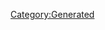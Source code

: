 {{Database/Diva/DivaInfo
 |Attr=3
 |ID=8
 |BodyId=1
 |PersonalityId=3
 |Enabled=2
 |LIOGKHIGJKN=0
 |HomeBgId=13
}}
[[Category:Generated]]
